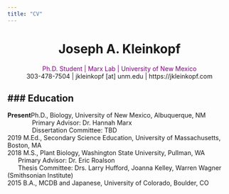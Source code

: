 ```yaml
---
title: "CV"
---
```

<center>
# Joseph A. Kleinkopf  
<font color = "purple"> Ph.D. Student | Marx Lab | University of New Mexico</font>  
303-478-7504 | jkleinkopf [at] unm.edu | https://jkleinkopf.com  
</center>

### Education  
---
| **Present**Ph.D., Biology, University of New Mexico, Albuquerque, NM  
|		        Primary Advisor: Dr. Hannah Marx  
|		        Dissertation Committee: TBD  

| 2019		M.Ed., Secondary Science Education, University of Massachusetts, Boston, MA  

| 2018		M.S., Plant Biology, Washington State University, Pullman, WA  
|		Primary Advisor: Dr. Eric Roalson  
|		Thesis Committee: Drs. Larry Hufford, Joanna Kelley, Warren Wagner (Smithsonian   Institute)

| 2015		B.A., MCDB and Japanese, University of Colorado, Boulder, CO
